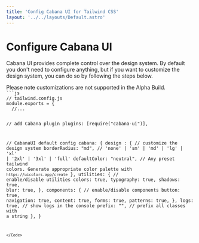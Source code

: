 ```yaml
---
title: 'Config Cabana UI for Tailwind CSS'
layout: '../../layouts/Default.astro'
---
```



# Configure Cabana UI

Cabana UI provides complete control over the design system. By default you don't need to configure anything, but if you want to customize the design system, you can do so by following the steps below.

<Alert>
Please note customizations are not supported in the Alpha Build.
</Alert>


<Code>
```js
// tailwind.config.js
module.exports = {
  //...

  // add Cabana plugin
  plugins: [require("cabana-ui")],

  // CabanaUI default config
  cabana: {
    design : { // customize the design system
        borderRadius: "md", // 'none' | 'sm' | 'md' | 'lg' | 'xl' | '2xl' | '3xl' | 'full'
        defaultColor: "neutral", // Any preset tailwind colors. Generate appropriate color palette with `https://uicolors.app/create`
    },
    utilities: { // enable/disable utilities
        colors: true,
        typography: true,
        shadows: true,
        blur: true,
    },
    components: { // enable/disable components
        button: true, 
        navigation: true, 
        content: true,
        forms: true,
        patterns: true,
    },
    logs: true, // show logs in the console
    prefix: "", // prefix all classes with a string
  },
}
```	
</Code>